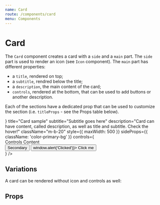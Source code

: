 ```yaml
---
name: Card
route: /components/card
menu: Components
---
```




# Card

The `Card` component creates a card with a `side` and a `main` part.
The `side` part is used to render an icon (see `Icon` component).
The `main` part has different properties:

-   a `title`, rendered on top;
-   a `subtitle`, rendred below the title;
-   a `description`, the main content of the card;
-   `controls`, rendered at the bottom, that can be used to add buttons or another description.

Each of the sections have a dedicated prop that can be used to customize the section (i.e. `titleProps` - see the Props table below).

<Playground>
    <Card
        standingHover={true}
        icon={<Icon name="home" size="big" className="color-primary" />}
        title="Card sample"
        subtitle="Subtitle goes here"
        description="Card can have content, called description, as well as title and subtitle. Check the hover!"
        className="m-b-20"
        style={{ maxWidth: 500 }}
        sideProps={{ className: 'color-primary-bg' }}
        controls={
            <Fragment>
                <div>Controls Content</div>
                <div>
                    <Button mean="regular-reverse" className="m-r-5">
                        Secondary
                    </Button>
                    <Button mean="positive" onClick={() => window.alert('Clicked')}>
                        Click me
                    </Button>
                </div>
            </Fragment>
        }
    />
</Playground>

## Variations

A card can be rendered without icon and controls as well:

<Playground>
    <Card
        standingHover={true}
        title="Card sample"
        subtitle="Example of a card"
        description="This card has only the main elements: title, subtitle and description. It also has fixed width."
        className="m-b-20"
        style={{ width: 300 }}
    />
</Playground>

## Props

<Props of={Card} />
